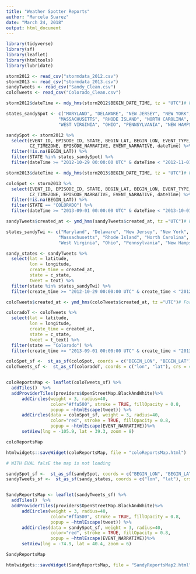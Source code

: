 ```yaml
---
title: "Weather Spotter Reports"
author: "Marcela Suarez"
date: "March 24, 2018"
output: html_document
---
```


```r
library(tidyverse)
library(sf)
library(leaflet)
library(htmltools)
library(lubridate)
```

```r
storm2012 <- read_csv("stormdata_2012.csv")
storm2013 <- read_csv("stormdata_2013.csv")
sandyTweets <- read_csv("Sandy_Clean.csv")
coloTweets <- read_csv("Colorado_Clean.csv")
```


```r
storm2012$dateTime <- mdy_hms(storm2012$BEGIN_DATE_TIME, tz = "UTC")# Format date/time

states_sandySpot <- c("MARYLAND", "DELAWARE", "NEW JERSEY", "NEW YORK", "CONNECTICUT",
                    "MASSACHUSETTS", "RHODE ISLAND", "NORTH CAROLINA", "VIRGINIA",
                    "WEST VIRGINIA", "OHIO", "PENNSYLVANIA", "NEW HAMPSHIRE")

sandySpot <- storm2012 %>%
  select(EVENT_ID, EPISODE_ID, STATE, BEGIN_LAT, BEGIN_LON, EVENT_TYPE, 
         CZ_TIMEZONE, EPISODE_NARRATIVE, EVENT_NARRATIVE, dateTime) %>% 
  filter(!is.na(BEGIN_LAT)) %>%
  filter(STATE %in% states_sandySpot) %>% 
  filter(dateTime >= "2012-10-29 00:00:00 UTC" & dateTime < "2012-11-01 00:00:00 UTC")
```

```r
storm2013$dateTime <- mdy_hms(storm2013$BEGIN_DATE_TIME, tz = "UTC")# Format date/time

coloSpot <- storm2013 %>%
  select(EVENT_ID, EPISODE_ID, STATE, BEGIN_LAT, BEGIN_LON, EVENT_TYPE, 
         CZ_TIMEZONE, EPISODE_NARRATIVE, EVENT_NARRATIVE, dateTime) %>% 
  filter(!is.na(BEGIN_LAT)) %>%
  filter(STATE == "COLORADO") %>% 
  filter(dateTime >= "2013-09-01 00:00:00 UTC" & dateTime < "2013-10-01 00:00:00 UTC")

```


```r
sandyTweets$created_at <- ymd_hms(sandyTweets$created_at, tz ="UTC")# Format date/time

states_sandyTwi <- c("Maryland", "Delaware", "New Jersey", "New York", "Connecticut", 
                    "Massachusetts", "Rhode Island", "North Carolina", "Virginia", 
                    "West Virginia", "Ohio", "Pennsylvania", "New Hampshire")

sandy_states <- sandyTweets %>% 
  select(lat = latitude, 
         lon = longitude, 
         create_time = created_at, 
         state = c_state,
         tweet = text) %>% 
  filter(state %in% states_sandyTwi) %>%
  filter(create_time >= "2012-10-29 00:00:00 UTC" & create_time < "2012-11-01 00:00:00 UTC")
```


```r
coloTweets$created_at <- ymd_hms(coloTweets$created_at, tz ="UTC")# Format date/time

coloradoT <- coloTweets %>% 
  select(lat = latitude, 
         lon = longitude, 
         create_time = created_at, 
         state = c_state,
         tweet = t_text) %>% 
  filter(state == "Colorado") %>%
  filter(create_time >= "2013-09-01 00:00:00 UTC" & create_time < "2013-10-01 00:00:00 UTC")
```


```r
coloSpot_sf <-  st_as_sf(coloSpot, coords = c("BEGIN_LON", "BEGIN_LAT"), crs = 4326)
coloTweets_sf <-  st_as_sf(coloradoT, coords = c("lon", "lat"), crs = 4326)


coloReportsMap <- leaflet(coloTweets_sf) %>% 
  addTiles()  %>%
  addProviderTiles(providers$OpenStreetMap.BlackAndWhite)%>% 
      addCircles(weight = 3, radius=40,
                 color="#ffa500", stroke = TRUE, fillOpacity = 0.8,
                 popup = ~htmlEscape(tweet)) %>%
      addCircles(data = coloSpot_sf, weight = 3, radius=40,
                 color="red", stroke = TRUE, fillOpacity = 0.8,
                 popup = ~htmlEscape(EVENT_NARRATIVE))%>% 
      setView(lng = -105.9, lat = 39.3, zoom = 8)

coloReportsMap

htmlwidgets::saveWidget(coloReportsMap, file = "coloReportsMap.html")
```


```r
# WITH EVAL falsE the map is not loading

sandySpot_sf <-  st_as_sf(sandySpot, coords = c("BEGIN_LON", "BEGIN_LAT"), crs = 4326)
sandyTweets_sf <-  st_as_sf(sandy_states, coords = c("lon", "lat"), crs = 4326)


SandyReportsMap <- leaflet(sandyTweets_sf) %>% 
  addTiles()  %>%
  addProviderTiles(providers$OpenStreetMap.BlackAndWhite)%>% 
      addCircles(weight = 3, radius=40,
                 color="#ffa500", stroke = TRUE, fillOpacity = 0.8,
                 popup = ~htmlEscape(tweet)) %>%
      addCircles(data = sandySpot_sf, weight = 3, radius=40,
                 color="red", stroke = TRUE, fillOpacity = 0.8,
                 popup = ~htmlEscape(EVENT_NARRATIVE))%>% 
      setView(lng = -74.9, lat = 40.4, zoom = 6)

SandyReportsMap

htmlwidgets::saveWidget(SandyReportsMap, file = "SandyReportsMap2.html")
```

